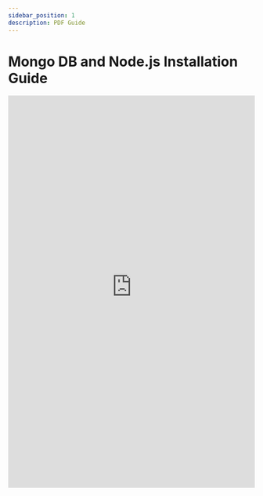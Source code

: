 ```yaml
---
sidebar_position: 1
description: PDF Guide
---
```


# Mongo DB and Node.js Installation Guide

<embed
      src="https://redback-operations.github.io/redback-documentation/pdf/mongo-guide.pdf"
      type="application/pdf"
      width="100%"
      height="800px"
/>